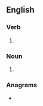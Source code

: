 {{also|pin-points}}
==English==

===Verb===
{{head|en|verb form}}

# {{en-third-person singular of|pinpoint}}

===Noun===
{{head|en|noun plural form}}
# {{plural of|pinpoint|lang=en}}

===Anagrams===
* {{anagrams|en|a=iinnoppst|nip points}}